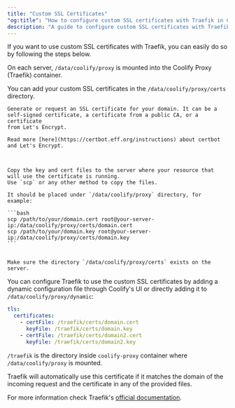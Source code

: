 ```yaml
---
title: "Custom SSL Certificates"
"og:title": "How to configure custom SSL certificates with Traefik in Coolify"
description: "A guide to configure custom SSL certificates with Traefik in Coolify"
---
```


If you want to use custom SSL certificates with Traefik, you can easily do so by following the steps below.

On each server, `/data/coolify/proxy` is mounted into the Coolify Proxy (Traefik) container.

You can add your custom SSL certificates in the `/data/coolify/proxy/certs` directory.



    Generate or request an SSL certificate for your domain. It can be a
    self-signed certificate, a certificate from a public CA, or a certificate
    from Let's Encrypt.

    Read more [here](https://certbot.eff.org/instructions) about certbot and Let's Encrypt.

  

    Copy the key and cert files to the server where your resource that will use the certificate is running.
    Use `scp` or any other method to copy the files.
    
    It should be placed under `/data/coolify/proxy` directory, for example:
    
    ```bash
    scp /path/to/your/domain.cert root@your-server-ip:/data/coolify/proxy/certs/domain.cert
    scp /path/to/your/domain.key root@your-server-ip:/data/coolify/proxy/certs/domain.key
    ```

    
    Make sure the directory `/data/coolify/proxy/certs` exists on the server.
    

  

  You can configure Traefik to use the custom SSL certificates by adding a dynamic configuration file through Coolify's UI or directly adding it to `/data/coolify/proxy/dynamic`:

```yaml
tls:
  certificates:
    - certFile: /traefik/certs/domain.cert
      keyFile: /traefik/certs/domain.key
    - certFile: /traefik/certs/domain2.cert
      keyFile: /traefik/certs/domain2.key
```


  `/traefik` is the directory inside `coolify-proxy` container where
  `/data/coolify/proxy` is mounted.


Traefik will automatically use this certificate if it matches the domain of the incoming request and the certificate in any of the provided files.

  


For more information check Traefik's [official documentation](https://doc.traefik.io/traefik/https/tls/).
